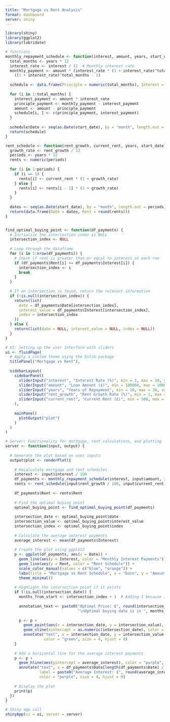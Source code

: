 ```yaml
---
title: "Mortgage vs Rent Analysis"
format: dashboard
server: shiny
---
```


```r
library(shiny)
library(ggplot2)
library(lubridate)

# functions 
monthly_repayment_schedule <- function(interest, amount, years, start_date) {
  total_months <- years * 12
  interest_rate <- interest / 12  # Monthly interest rate
  monthly_payment <- amount * (interest_rate * (1 + interest_rate)^total_months) /
    ((1 + interest_rate)^total_months - 1)
  
  schedule <- data.frame(Principle = numeric(total_months), Interest = numeric(total_months))
  
  for (i in 1:total_months) {
    interest_payment <- amount * interest_rate
    principle_payment <- monthly_payment - interest_payment
    amount <- amount - principle_payment
    schedule[i, ] <- c(principle_payment, interest_payment)
  }
  
  schedule$Date <- seq(as.Date(start_date), by = "month", length.out = total_months)
  return(schedule)
}

rent_schedule <- function(rent_growth, current_rent, years, start_date) {
  growth_rate <- rent_growth / 12
  periods <- years * 12
  rents <- numeric(periods)
  
  for (i in 1:periods) {
    if (i == 1) {
      rents[i] <- current_rent * (1 + growth_rate)
    } else {
      rents[i] <- rents[i - 1] * (1 + growth_rate)
    }
  }
  
  dates <- seq(as.Date(start_date), by = "month", length.out = periods)
  return(data.frame(Date = dates, Rent = round(rents)))
}


find_optimal_buying_point <- function(df_payments) {
  # Initialize the intersection index as NULL
  intersection_index <- NULL
  
  # Loop through the dataframe
  for (i in 1:nrow(df_payments)) {
    # Check if rent is greater than or equal to interest at each row
    if (df_payments$Rent[i] >= df_payments$Interest[i]) {
      intersection_index <- i
      break
    }
  }
  
  # If an intersection is found, return the relevant information
  if (!is.null(intersection_index)) {
    return(list(
      date = df_payments$Date[intersection_index],
      interest_value = df_payments$Interest[intersection_index],
      index = intersection_index
    ))
  } else {
    return(list(date = NULL, interest_value = NULL, index = NULL))
  }
}
```

```r

# UI: Setting up the user interface with sliders
ui <- fluidPage(
  # Apply a custom theme using the bslib package
  titlePanel("Mortgage vs Rent"),
  
  sidebarLayout(
    sidebarPanel(
      sliderInput("interest", "Interest Rate (%)", min = 1, max = 10, value = 4.75, step = 0.1),
      sliderInput("amount", "Loan Amount (£)", min = 100000, max = 1000000, value = 500000, step = 10000),
      sliderInput("years", "Years of Repayment", min = 10, max = 30, value = 25),
      sliderInput("rent_growth", "Rent Growth Rate (%)", min = 1, max = 10, value = 3.0, step = 0.1),
      sliderInput("current_rent", "Current Rent (£)", min = 500, max = 5000, value = 1600, step = 50)
    ),
    
    mainPanel(
      plotOutput("plot")
    )
  )
)
```

```r
# Server: Functionality for mortgage, rent calculations, and plotting
server <- function(input, output) {
  
  # Generate the plot based on user inputs
  output$plot <- renderPlot({
    
    # Recalculate mortgage and rent schedules
    interest <- input$interest / 100
    df_payments <- monthly_repayment_schedule(interest, input$amount, input$years, Sys.Date())
    rents <- rent_schedule(input$rent_growth / 100, input$current_rent, input$years, Sys.Date())
    
    df_payments$Rent <- rents$Rent
    
    # Find the optimal buying point
    optimal_buying_point <- find_optimal_buying_point(df_payments)
    
    intersection_date <- optimal_buying_point$date
    intersection_value <- optimal_buying_point$interest_value
    intersection_index <- optimal_buying_point$index
    
    # Calculate the average interest payments
    average_interest <- mean(df_payments$Interest)
    
    # Create the plot using ggplot2
    p <- ggplot(df_payments, aes(x = Date)) +
      geom_line(aes(y = Interest, color = "Monthly Interest Payments")) +
      geom_line(aes(y = Rent, color = "Rent Schedule")) +
      scale_color_manual(values = c("blue", "orange")) +
      labs(title = "Mortgage vs Rent Schedule", x = "Date", y = "Amount (£)") +
      theme_minimal()
    
    # Highlight the intersection point if it exists
    if (!is.null(intersection_date)) {
      months_from_start <- intersection_index + 1  # Adding 1 because index starts at 0
      
      annotation_text <- paste0("Optimal Price: £", round(intersection_value, 2), 
                                "\nOptimal buying date is in ", months_from_start, " months")
      
      p <- p +
        geom_point(aes(x = intersection_date, y = intersection_value), color = "red", size = 3) +
        geom_vline(xintercept = as.numeric(intersection_date), color = "red", linetype = "dashed") +
        annotate("text", x = intersection_date, y = intersection_value + 100, label = annotation_text, 
                 color = "green", size = 4, hjust = 0)
    }
    
    # Add a horizontal line for the average interest payments
    p <- p +
      geom_hline(aes(yintercept = average_interest), color = "purple", linetype = "dashed") +
      annotate("text", x = df_payments$Date[length(df_payments$Date) / 2], y = average_interest + 200,
               label = paste0("Average Interest: £", round(average_interest, 2)), 
               color = "purple", size = 4, hjust = 0)
    
    # Display the plot
    print(p)
  })
}

# Shiny app call
shinyApp(ui = ui, server = server)
```